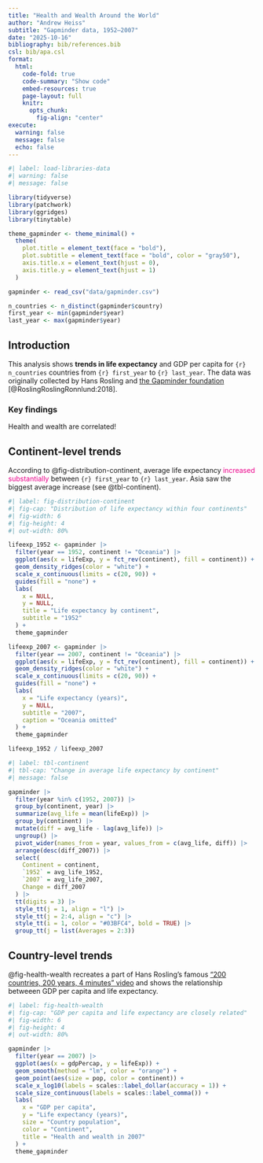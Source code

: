 ```yaml
---
title: "Health and Wealth Around the World"
author: "Andrew Heiss"
subtitle: "Gapminder data, 1952–2007"
date: "2025-10-16"
bibliography: bib/references.bib
csl: bib/apa.csl
format:
  html:
    code-fold: true
    code-summary: "Show code"
    embed-resources: true
    page-layout: full
    knitr:
      opts_chunk: 
        fig-align: "center"
execute:
  warning: false
  message: false
  echo: false
---
```


```r
#| label: load-libraries-data
#| warning: false
#| message: false

library(tidyverse)
library(patchwork)
library(ggridges)
library(tinytable)

theme_gapminder <- theme_minimal() +
  theme(
    plot.title = element_text(face = "bold"),
    plot.subtitle = element_text(face = "bold", color = "gray50"),
    axis.title.x = element_text(hjust = 0),
    axis.title.y = element_text(hjust = 1)
  )

gapminder <- read_csv("data/gapminder.csv")

n_countries <- n_distinct(gapminder$country)
first_year <- min(gapminder$year)
last_year <- max(gapminder$year)
```

## Introduction

This analysis shows **trends in life expectancy** and GDP per capita for `{r} n_countries` countries from `{r} first_year` to `{r} last_year`. The data was originally collected by Hans Rosling and [the Gapminder foundation](https://www.gapminder.org) [@RoslingRoslingRonnlund:2018].

::: {.callout-important}
### Key findings

Health and wealth are correlated!
:::


## Continent-level trends

According to @fig-distribution-continent, average life expectancy [increased substantially]{style="color: #ec008b;"} between `{r} first_year` to `{r} last_year`. Asia saw the biggest average increase (see @tbl-continent).

```r
#| label: fig-distribution-continent
#| fig-cap: "Distribution of life expectancy within four continents"
#| fig-width: 6
#| fig-height: 4
#| out-width: 80%

lifeexp_1952 <- gapminder |>
  filter(year == 1952, continent != "Oceania") |>
  ggplot(aes(x = lifeExp, y = fct_rev(continent), fill = continent)) +
  geom_density_ridges(color = "white") +
  scale_x_continuous(limits = c(20, 90)) +
  guides(fill = "none") +
  labs(
    x = NULL,
    y = NULL,
    title = "Life expectancy by continent",
    subtitle = "1952"
  ) +
  theme_gapminder

lifeexp_2007 <- gapminder |>
  filter(year == 2007, continent != "Oceania") |>
  ggplot(aes(x = lifeExp, y = fct_rev(continent), fill = continent)) +
  geom_density_ridges(color = "white") +
  scale_x_continuous(limits = c(20, 90)) +
  guides(fill = "none") +
  labs(
    x = "Life expectancy (years)",
    y = NULL,
    subtitle = "2007",
    caption = "Oceania omitted"
  ) +
  theme_gapminder

lifeexp_1952 / lifeexp_2007
```

```r
#| label: tbl-continent
#| tbl-cap: "Change in average life expectancy by continent"
#| message: false

gapminder |>
  filter(year %in% c(1952, 2007)) |>
  group_by(continent, year) |>
  summarize(avg_life = mean(lifeExp)) |>
  group_by(continent) |>
  mutate(diff = avg_life - lag(avg_life)) |>
  ungroup() |>
  pivot_wider(names_from = year, values_from = c(avg_life, diff)) |>
  arrange(desc(diff_2007)) |>
  select(
    Continent = continent,
    `1952` = avg_life_1952,
    `2007` = avg_life_2007,
    Change = diff_2007
  ) |> 
  tt(digits = 3) |> 
  style_tt(j = 1, align = "l") |> 
  style_tt(j = 2:4, align = "c") |> 
  style_tt(i = 1, color = "#03BFC4", bold = TRUE) |> 
  group_tt(j = list(Averages = 2:3))
```

## Country-level trends

@fig-health-wealth recreates a part of Hans Rosling's famous ["200 countries, 200 years, 4 minutes" video](https://www.youtube.com/watch?v=jbkSRLYSojo) and shows the relationship betweeen GDP per capita and life expectancy.

```r
#| label: fig-health-wealth
#| fig-cap: "GDP per capita and life expectancy are closely related"
#| fig-width: 6
#| fig-height: 4
#| out-width: 80%

gapminder |>
  filter(year == 2007) |>
  ggplot(aes(x = gdpPercap, y = lifeExp)) +
  geom_smooth(method = "lm", color = "orange") +
  geom_point(aes(size = pop, color = continent)) +
  scale_x_log10(labels = scales::label_dollar(accuracy = 1)) +
  scale_size_continuous(labels = scales::label_comma()) +
  labs(
    x = "GDP per capita",
    y = "Life expectancy (years)",
    size = "Country population",
    color = "Continent",
    title = "Health and wealth in 2007"
  ) +
  theme_gapminder
```
